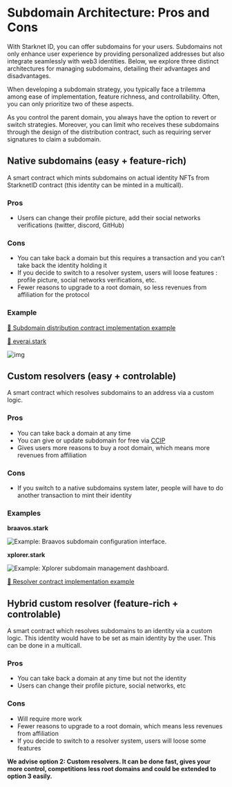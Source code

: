 # Subdomain Architecture: Pros and Cons

With Starknet ID, you can offer subdomains for your users. Subdomains not only enhance user experience by providing personalized addresses but also integrate seamlessly with web3 identities. Below, we explore three distinct architectures for managing subdomains, detailing their advantages and disadvantages.

When developing a subdomain strategy, you typically face a trilemma among ease of implementation, feature richness, and controllability. Often, you can only prioritize two of these aspects.

As you control the parent domain, you always have the option to revert or switch strategies. Moreover, you can limit who receives these subdomains through the design of the distribution contract, such as requiring server signatures to claim a subdomain.

## Native subdomains (easy + feature-rich)

A smart contract which mints subdomains on actual identity NFTs from StarknetID contract (this identity can be minted in a multicall).

### Pros

- Users can change their profile picture, add their social networks verifications (twitter, discord, GitHub)

### Cons

- You can take back a domain but this requires a transaction and you can’t take back the identity holding it
- If you decide to switch to a resolver system, users will loose features : profile picture, social networks verifications, etc.
- Fewer reasons to upgrade to a root domain, so less revenues from affiliation for the protocol

### Example

[🔗 Subdomain distribution contract implementation example](https://github.com/lfglabs-dev/subdomain_distribution)

[🔗 everai.stark](https://www.everai.xyz/everai-id)

![img](/integrations/everai.webp)

## Custom resolvers (easy + controlable)

A smart contract which resolves subdomains to an address via a custom logic.

### Pros

- You can take back a domain at any time
- You can give or update subdomain for free via [CCIP](https://docs.starknet.id/architecture/ccip)
- Gives users more reasons to buy a root domain, which means more revenues from affiliation

### Cons

- If you switch to a native subdomains system later, people will have to do another transaction to mint their identity

### Examples

**braavos.stark**

![Example: Braavos subdomain configuration interface.](/illustrations/Braavos-subdomain.webp)

**xplorer.stark**

![Example: Xplorer subdomain management dashboard.](/integrations/xplorer.webp)

[🔗 Resolver contract implementation example](https://github.com/lfglabs-dev/resolver_delegation_cairo1/tree/main)

## Hybrid custom resolver (feature-rich + controlable)

A smart contract which resolves subdomains to an identity via a custom logic. This identity would have to be set as main identity by the user. This can be done in a multicall.

### Pros

- You can take back a domain at any time but not the identity
- Users can change their profile picture, social networks, etc

### Cons

- Will require more work
- Fewer reasons to upgrade to a root domain, which means less revenues from affiliation
- If you decide to switch to a resolver system, users will loose some features

**We advise option 2: Custom resolvers. It can be done fast, gives your more control, competitions less root domains and could be extended to option 3 easily.**
